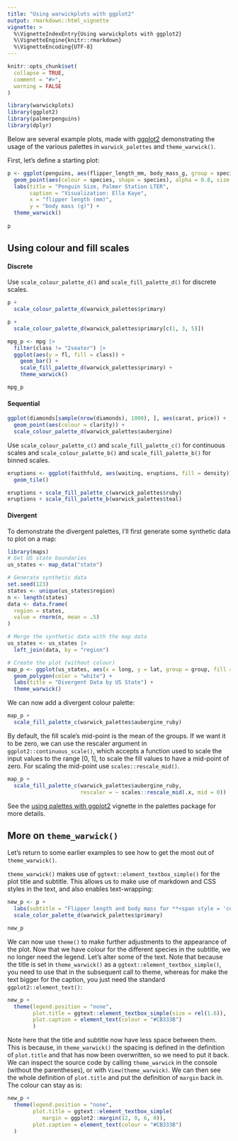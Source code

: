 ```yaml
---
title: "Using warwickplots with ggplot2"
output: rmarkdown::html_vignette
vignette: >
  %\VignetteIndexEntry{Using warwickplots with ggplot2}
  %\VignetteEngine{knitr::rmarkdown}
  %\VignetteEncoding{UTF-8}
---
```


```r
knitr::opts_chunk$set(
  collapse = TRUE,
  comment = "#>",
  warning = FALSE
)
```

```r
library(warwickplots)
library(ggplot2)
library(palmerpenguins)
library(dplyr)
```

Below are several example plots, made with [ggplot2](https://ggplot2.tidyverse.org) demonstrating the usage of the various palettes in `warwick_palettes` and `theme_warwick()`.

First, let's define a starting plot:

```r
p <- ggplot(penguins, aes(flipper_length_mm, body_mass_g, group = species)) +
  geom_point(aes(colour = species, shape = species), alpha = 0.8, size = 2) +
  labs(title = "Penguin Size, Palmer Station LTER",
       caption = "Visualization: Ella Kaye",
       x = "flipper length (mm)",
       y = "body mass (g)") +
  theme_warwick()
  
p
```

## Using colour and fill scales

#### Discrete

Use `scale_colour_palette_d()` and `scale_fill_palette_d()` for discrete scales.

```r
p +
  scale_colour_palette_d(warwick_palettes$primary) 
```

```r
p +
  scale_colour_palette_d(warwick_palettes$primary[c(1, 3, 5)]) 
```

```r
mpg_p <- mpg |> 
  filter(class != "2seater") |> 
  ggplot(aes(y = fl, fill = class)) +
    geom_bar() +
    scale_fill_palette_d(warwick_palettes$primary) +
    theme_warwick()

mpg_p
```

#### Sequential

```r
ggplot(diamonds[sample(nrow(diamonds), 1000), ], aes(carat, price)) +
  geom_point(aes(colour = clarity)) +
  scale_colour_palette_d(warwick_palettes$aubergine)
```

Use `scale_colour_palette_c()` and `scale_fill_palette_c()` for continuous scales and `scale_colour_palette_b()` and `scale_fill_palette_b()` for binned scales.

```r
eruptions <- ggplot(faithfuld, aes(waiting, eruptions, fill = density)) +
  geom_tile()

eruptions + scale_fill_palette_c(warwick_palettes$ruby)
eruptions + scale_fill_palette_b(warwick_palettes$teal)
```

#### Divergent

To demonstrate the divergent palettes, I'll first generate some synthetic data to plot on a map:

```r
library(maps)
# Get US state boundaries
us_states <- map_data("state")

# Generate synthetic data
set.seed(123)
states <- unique(us_states$region)
n <- length(states)
data <- data.frame(
  region = states,
  value = rnorm(n, mean = .5)
)

# Merge the synthetic data with the map data
us_states <- us_states |> 
  left_join(data, by = "region")

# Create the plot (without colour)
map_p <- ggplot(us_states, aes(x = long, y = lat, group = group, fill = value)) +
  geom_polygon(color = "white") +
  labs(title = "Divergent Data by US State") +
  theme_warwick()
```

We can now add a divergent colour palette:

```r
map_p + 
  scale_fill_palette_c(warwick_palettes$aubergine_ruby)
```

By default, the fill scale’s mid-point is the mean of the groups. If we want it to be zero, we can use the rescaler argument in `ggplot2::continuous_scale()`, which accepts a function used to scale the input values to the range [0, 1], to scale the fill values to have a mid-point of zero. For scaling the mid-point use `scales::rescale_mid()`.

```r
map_p +
  scale_fill_palette_c(warwick_palettes$aubergine_ruby,
                       rescaler = ~ scales::rescale_mid(.x, mid = 0))
```

See the [using palettes with ggplot2](https://mccarthy-m-g.github.io/palettes/articles/ggplot2.html) vignette in the palettes package for more details.

## More on `theme_warwick()`

Let's return to some earlier examples to see how to get the most out of `theme_warwick()`.

`theme_warwick()` makes use of `ggtext::element_textbox_simple()` for the plot title and subtitle. This allows us to make use of markdown and CSS styles in the text, and also enables text-wrapping:

```r
new_p <- p +
  labs(subtitle = "Flipper length and body mass for **<span style = 'color:#3C1053;'>Adelie</span>**, **<span style = 'color:#6DCDB8;'>Chinstrap</span>** and **<span style = 'color:#CB333B;'>Gentoo</span>** Penguins. This is based on data made available in the **palmerpenguins** R package.") +
  scale_color_palette_d(warwick_palettes$primary)

new_p
```

We can now use `theme()` to make further adjustments to the appearance of the plot. Now that we have colour for the different species in the subtitle, we no longer need the legend. Let's alter some of the text. Note that because the title is set in `theme_warwick()` as a `ggtext::element_textbox_simple()`, you need to use that in the subsequent call to theme, whereas for make the text bigger for the caption, you just need the standard `ggplot2::element_text()`:

```r
new_p + 
  theme(legend.position = "none",
        plot.title = ggtext::element_textbox_simple(size = rel(1.6)),
        plot.caption = element_text(colour = "#CB333B")
        )
```

Note here that the title and subtitle now have less space between them. This is because, in `theme_warwick()` the spacing is defined in the definition of `plot.title` and that has now been overwritten, so we need to put it back. We can inspect the source code by calling `theme_warwick` in the console (without the parentheses), or with `View(theme_warwick)`. We can then see the whole definition of `plot.title` and put the definition of `margin` back in. The colour can stay as is:

```r
new_p + 
  theme(legend.position = "none",
        plot.title = ggtext::element_textbox_simple(                                                    size = ggplot2::rel(1.6),
           margin = ggplot2::margin(12, 0, 6, 0)),
        plot.caption = element_text(colour = "#CB333B")
  )
```
